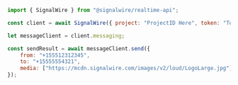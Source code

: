```js
import { SignalWire } from "@signalwire/realtime-api";

const client = await SignalWire({ project: "ProjectID Here", token: "Token Here"})

let messageClient = client.messaging;

const sendResult = await messageClient.send({
    from: "+155512312345",
    to: "+15555554321",
    media: ["https://mcdn.signalwire.com/images/v2/loud/LogoLarge.jpg"]
});
```